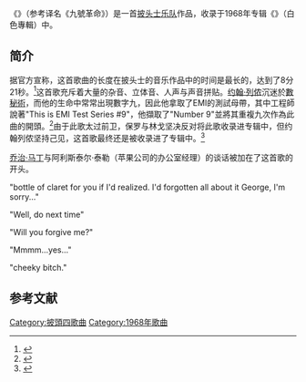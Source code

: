 {{noteTA|G1=TheBeatles}}
{{Infobox song <!-- See Wikipedia:WikiProject Songs -->
| name     = Revolution 9（九號革命）
| artist   = [[披头士|披头士]]
| album    = [[白色专辑|白色专辑]]
| cover    = 
| released = 1968年11月22日
<!-- 未知參數 | track_no = 12 -->
| recorded = [[艾比路录音室|艾比路录音室]]<br />1968年
| genre    = [[具象音乐|具象音乐]]
| length   = 8:21
| writer   = [[藍儂–麥卡尼|藍儂–麥卡尼]]
| label    = [[苹果唱片公司|苹果唱片公司]]
| producer = [[乔治·马丁|乔治·马丁]]
| misc     = 
}}
《{{lang|en|'''Revolution 9'''}}》（参考译名《九號革命》）是一首[[披头士乐队|披头士乐队]]作品，收录于1968年专辑《{{lang|en|[[The_Beatles_(专辑)|The Beatles]]}}》（白色專輯）中。

==简介==
据官方宣称，这首歌曲的长度在披头士的音乐作品中的时间是最长的，达到了8分21秒。<ref>{{cite web |url=http://users.tinyonline.co.uk/ian.simpson/ian.simpson/rev%209%20minutes.htm |title=存档副本 |accessdate=2015-03-27 |deadurl=yes |archiveurl=https://web.archive.org/web/20080820095648/http://users.tinyonline.co.uk/ian.simpson/ian.simpson/rev%209%20minutes.htm |archivedate=2008-08-20 }}</ref>这首歌充斥着大量的杂音、立体音、人声与声音拼贴。[[约翰·列侬|约翰·列侬]]沉迷於[[數秘術|數秘術]]，而他的生命中常常出現數字九，因此他拿取了EMI的測試母帶，其中工程師說著"This is EMI Test Series #9"，他擷取了"Number 9"並將其重複九次作為此曲的開頭。<ref>{{Cite web|title=Revolution 9 by The Beatles - Songfacts|url=https://www.songfacts.com/facts/the-beatles/revolution-9|access-date=2021-07-22|last=Songfacts|work=www.songfacts.com|language=en|archive-date=2021-07-23|archive-url=https://web.archive.org/web/20210723181326/https://www.songfacts.com/facts/the-beatles/revolution-9}}</ref>由于此歌太过前卫，保罗与林戈坚决反对将此歌收录进专辑中，但约翰列侬坚持己见，这首歌最终还是被收录进了专辑中。<ref>{{Cite web |url=https://ja.wikipedia.org/wiki/%E3%83%AC%E3%83%9C%E3%83%AA%E3%83%A5%E3%83%BC%E3%82%B7%E3%83%A7%E3%83%B39 |title=存档副本 |accessdate=2015-03-27 |archive-date=2015-04-02 |archive-url=https://web.archive.org/web/20150402232913/https://ja.wikipedia.org/wiki/%E3%83%AC%E3%83%9C%E3%83%AA%E3%83%A5%E3%83%BC%E3%82%B7%E3%83%A7%E3%83%B39 |dead-url=no }}</ref>

[[乔治·马丁|乔治·马丁]]与阿利斯泰尔·泰勒（苹果公司的办公室经理）的谈话被加在了这首歌的开头。

"bottle of claret for you if I'd realized. I'd forgotten all about it George, I'm sorry..."

"Well, do next time"

"Will you forgive me?"

"Mmmm...yes..."

"cheeky bitch."

==参考文献==
{{Reflist}}

[[Category:披頭四歌曲|Category:披頭四歌曲]]
[[Category:1968年歌曲|Category:1968年歌曲]]